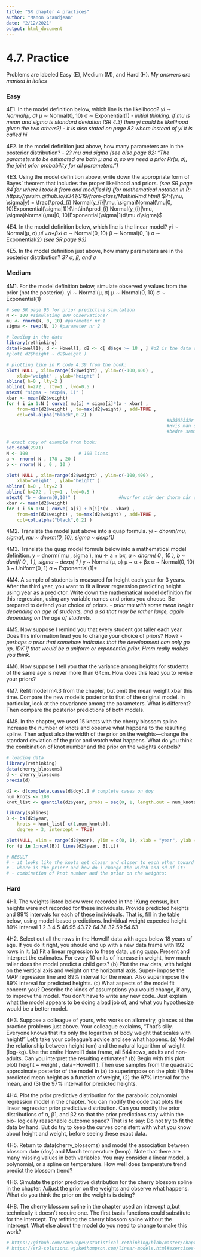 ```yaml
---
title: "SR chapter 4 practices"
author: "Manon Grandjean"
date: "2/12/2021"
output: html_document
---
```


# 4.7. Practice
Problems are labeled Easy (E), Medium (M), and Hard (H).
*My answers are marked in italics*

### Easy
4E1. In the model definition below, which line is the likelihood? 
  *yi ∼ Normal(μ, σ)*
  μ ∼ Normal(0, 10) 
  σ ∼ Exponential(1)
*- initial thinking: if mu is mean and sigma is standard deviation (SR 4.3) then yi could be likelihood given the two others?)*
*- it is also stated on page 82 where instead of yi it is called hi*

4E2. In the model definition just above, how many parameters are in the posterior distribution?
*- 2? mu and sigma (see also page 82: "The parameters to be estimated are both μ and σ, so we need a prior Pr(μ, σ), the joint prior probability for all parameters.")*

4E3. Using the model definition above, write down the appropriate form of Bayes’ theorem that includes the proper likelihood and priors.
*(see SR page 84 for where i took it from and modified it)*
*(for mathematical notation in R: https://rpruim.github.io/s341/S19/from-class/MathinRmd.html)*
$Pr(\mu, \sigma|y) = \frac{\prod_{i} Normal(y_{i}|\mu, \sigma)Normal(\mu|0, 10)Exponential(\sigma|1)}{\int\int\prod_{i} Normal(y_{i}|\mu, \sigma)Normal(\mu|0, 10)Exponential(\sigma|1)d\mu d\sigma}$

4E4. In the model definition below, which line is the linear model?
  yi ∼ Normal(μ, σ) 
  *μi =α+βxi*
  α ∼ Normal(0, 10) 
  β ∼ Normal(0, 1) 
  σ ∼ Exponential(2)
*(see SR page 93)*

4E5. In the model definition just above, how many parameters are in the posterior distribution? 
*3? α, β, and σ*

### Medium
4M1. For the model definition below, simulate observed y values from the prior (not the posterior).
    yi ∼ Normal(μ, σ) 
    μ ∼ Normal(0, 10) 
    σ ∼ Exponential(1)
```r
# see SR page 95 for prior predictive simulation
N <- 100 #simulating 100 observations?
mu <- rnorm(N, 0, 10) #parameter nr 1
sigma <- rexp(N, 1) #parameter nr 2

# loading in the data
library(rethinking)
data(Howell1); d <- Howell1; d2 <- d[ d$age >= 18 , ] #d2 is the data set with only adults
#plot( d2$height ~ d2$weight )

# plotting like in R code 4.39 from the book:
plot( NULL , xlim=range(d2$weight) , ylim=c(-100,400) ,
    xlab="weight" , ylab="height" )
abline( h=0 , lty=2 )
abline( h=272 , lty=1 , lwd=0.5 )
mtext( "sigma ~ rexp(N, 1)" )
xbar <- mean(d2$weight)
for ( i in 1:N ) curve( mu[i] + sigma[i]*(x - xbar) ,
    from=min(d2$weight) , to=max(d2$weight) , add=TRUE ,
    col=col.alpha("black",0.2) )
                                                            #Nååååååår mu antager en mean på 0! derfor er stregerne omkring 0!
                                                            #Hvis man sætter den til det samme som eksemplet fra bogen kan man 
                                                            #bedre sammenligne dem :)

# exact copy of example from book:
set.seed(2971)
N <- 100                   # 100 lines
a <- rnorm( N , 178 , 20 )
b <- rnorm( N , 0 , 10 )

plot( NULL , xlim=range(d2$weight) , ylim=c(-100,400) ,
    xlab="weight" , ylab="height" )
abline( h=0 , lty=2 )
abline( h=272 , lty=1 , lwd=0.5 )
mtext( "b ~ dnorm(0,10)" )                #hvorfor står der dnorm når den defineres med rnorm?
xbar <- mean(d2$weight)
for ( i in 1:N ) curve( a[i] + b[i]*(x - xbar) ,
    from=min(d2$weight) , to=max(d2$weight) , add=TRUE ,
    col=col.alpha("black",0.2) )
```

4M2. Translate the model just above into a quap formula.
  *yi ~ dnorm(mu, sigma),*
  *mu ~ dnorm(0, 10),*
  *sigma ~ dexp(1)*

4M3. Translate the quap model formula below into a mathematical model definition.
    y ~ dnorm( mu , sigma ),
    mu <- a + b*x,
    a ~ dnorm( 0 , 10 ),
    b ~ dunif( 0 , 1 ),
    sigma ~ dexp( 1 )
  *y ~ Normal(μ, σ)*
  *μ ~ α + βx*
  *α ~ Normal(0, 10)*
  *β ~ Uniform(0, 1)*
  *σ ~ Exponential(1)*

4M4. A sample of students is measured for height each year for 3 years. After the third year, you want to fit a linear regression predicting height using year as a predictor. Write down the mathematical model definition for this regression, using any variable names and priors you choose. Be prepared to defend your choice of priors.
*- prior mu with some mean height depending on age of students, and a sd that may be rather large, again depending on the age of students.*


4M5. Now suppose I remind you that every student got taller each year. Does this information lead you to change your choice of priors? How?
*- perhaps a prior that somehow indicates that the development can only go up, IDK if that would be a uniform or exponential prior. Hmm really makes you think.*

4M6. Now suppose I tell you that the variance among heights for students of the same age is never more than 64cm. How does this lead you to revise your priors?

4M7. Refit model m4.3 from the chapter, but omit the mean weight xbar this time. Compare the new model’s posterior to that of the original model. In particular, look at the covariance among the parameters. What is different? Then compare the posterior predictions of both models.

4M8. In the chapter, we used 15 knots with the cherry blossom spline. Increase the number of knots and observe what happens to the resulting spline. Then adjust also the width of the prior on the weights—change the standard deviation of the prior and watch what happens. What do you think the combination of knot number and the prior on the weights controls?
```r
# loading data
library(rethinking)
data(cherry_blossoms)
d <- cherry_blossoms
precis(d)

d2 <- d[complete.cases(d$doy),] # complete cases on doy
num_knots <- 100
knot_list <- quantile(d2$year, probs = seq(0, 1, length.out = num_knots))         #er det her priors?

library(splines)
B <- bs(d2$year,
    knots = knot_list[-c(1,num_knots)],
    degree = 3, intercept = TRUE)

plot(NULL, xlim = range(d2$year), ylim = c(0, 1), xlab = "year", ylab = "basis")
for (i in 1:ncol(B)) lines(d2$year, B[,i])

# RESULT
# - it looks like the knots get closer and closer to each other toward the high end of the x axis. I don't know if this is a result of more knots or just the way it is. Maybe this is a result of more recent years having fewer NA's in data (notice how the first few wiggles become less smooth at 100 knots).
# - where is the prior? and how do i change the width and sd of it?
# - combination of knot number and the prior on the weights:
```


### Hard
4H1. The weights listed below were recorded in the !Kung census, but heights were not recorded for these individuals. Provide predicted heights and 89% intervals for each of these individuals. That is, fill in the table below, using model-based predictions.
Individual     weight                           expected height       89% interval
1 2 3 4 5      46.95 43.72 64.78 32.59 54.63

4H2. Select out all the rows in the Howell1 data with ages below 18 years of age. If you do it right, you should end up with a new data frame with 192 rows in it.
  (a) Fit a linear regression to these data, using quap. Present and interpret the estimates. For every 10 units of increase in weight, how much taller does the model predict a child gets?
  (b) Plot the raw data, with height on the vertical axis and weight on the horizontal axis. Super- impose the MAP regression line and 89% interval for the mean. Also superimpose the 89% interval for predicted heights.
  (c) What aspects of the model fit concern you? Describe the kinds of assumptions you would change, if any, to improve the model. You don’t have to write any new code. Just explain what the model appears to be doing a bad job of, and what you hypothesize would be a better model.

4H3. Suppose a colleague of yours, who works on allometry, glances at the practice problems just above. Your colleague exclaims, “That’s silly. Everyone knows that it’s only the logarithm of body weight that scales with height!” Let’s take your colleague’s advice and see what happens.
  (a) Model the relationship between height (cm) and the natural logarithm of weight (log-kg). Use the entire Howell1 data frame, all 544 rows, adults and non-adults. Can you interpret the resulting estimates?
  (b) Begin with this plot: plot( height ~ weight , data=Howell1 ). Then use samples from the quadratic approximate posterior of the model in (a) to superimpose on the plot: (1) the predicted mean height as a function of weight, (2) the 97% interval for the mean, and (3) the 97% interval for predicted heights.

4H4. Plot the prior predictive distribution for the parabolic polynomial regression model in the chapter. You can modify the code that plots the linear regression prior predictive distribution. Can you modify the prior distributions of α, β1, and β2 so that the prior predictions stay within the bio- logically reasonable outcome space? That is to say: Do not try to fit the data by hand. But do try to keep the curves consistent with what you know about height and weight, before seeing these exact data.

4H5. Return to data(cherry_blossoms) and model the association between blossom date (doy) and March temperature (temp). Note that there are many missing values in both variables. You may consider a linear model, a polynomial, or a spline on temperature. How well does temperature trend predict the blossom trend?

4H6. Simulate the prior predictive distribution for the cherry blossom spline in the chapter. Adjust the prior on the weights and observe what happens. What do you think the prior on the weights is doing?

4H8. The cherry blossom spline in the chapter used an intercept α,but technically it doesn’t require one. The first basis functions could substitute for the intercept. Try refitting the cherry blossom spline without the intercept. What else about the model do you need to change to make this work?



```r
# https://github.com/cavaunpeu/statistical-rethinking/blob/master/chapter-4/homework.R
# https://sr2-solutions.wjakethompson.com/linear-models.html#exercises-1
```

